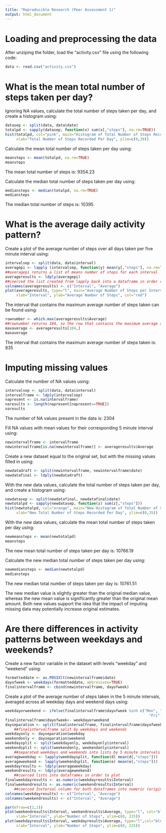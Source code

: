 ```yaml
---
title: "Reproducible Research (Peer Assessment 1)"
output: html_document
---
```


# Loading and preprocessing the data
After unziping the folder, load the "activity.csv" file using the following code:
```r
data <- read.csv("activity.csv")
```


# What is the mean total number of steps taken per day?
Ignoring NA values, calculate the total number of steps taken per day, and create a histogram using:
```r
datasep <- split(data, data$date)
totalpd <- sapply(datasep, function(x) sum(x[,"steps"], na.rm=TRUE))
hist(totalpd, col="pink", main="Histogram of Total Number of Steps Recorded Per Day",
     xlab="Total Number of Steps Recorded Per Day", ylim=c(0,30))
```

Calculate the mean total number of steps taken per day using:
```r
meansteps <- mean(totalpd, na.rm=TRUE)
meansteps
```
The mean total number of steps is: 9354.23

Calculate the median total number of steps taken per day using:
```r
mediansteps <- median(totalpd, na.rm=TRUE)
mediansteps
```
The median total number of steps is: 10395

# What is the average daily activity pattern?
Create a plot of the average number of steps over all days taken per five minute interval using:
```r
intervalsep <- split(data, data$interval)
averagepi <- lapply (intervalsep, function(y) mean(y[,"steps"], na.rm=TRUE))
##averagepi returns a list of means number of steps for each interval
averageresults <- ldply(averagepi)
##coerced the list created from lapply back into a dataframe in order create a plot
colnames(averageresults) <- c("Interval", "Average")
plot(averageresults, type="l", main="Average Number of Steps per Interval Over All Days",
     xlab="Interval", ylab="Average Number of Steps", col="red")
```

The interval that contains the maximum average number of steps taken can be found using: 
```r
rownumber <- which.max(averageresults$Average)
##rownumber returns 104, so the row that contains the maximum average and corresponding interval is row 104
maxaverage <- averageresults[104,]
maxaverage
```
The interval that contains the maximum average number of steps taken is: 835

# Imputing missing values
Calculate the number of NA values using:
```r
intervalsep <- split(data, data$interval)
intervalframe <- ldply(intervalsep)
napresent <- is.na(intervalframe)
naresults <- length(napresent[napresent==TRUE])
naresults
```
The number of NA values present in the data is: 2304

Fill NA values with mean values for their corresponding 5 minute interval using:
```r
newintervalframe <- intervalframe
newintervalframe[is.na(newintervalframe)] <- averageresults$Average
```

Create a new dataset equal to the original set, but with the missing values filled in using:
```r
newdatadraft <- split(newintervalframe, newintervalframe$date)
newdatafinal <- ldply(newdatadraft)
```

With the new data values, calculate the total number of steps taken per day, and create a histogram using:
```r
newdatasep <- split(newdatafinal, newdatafinal$date)
newtotalpd <- sapply(newdatasep, function(z) sum(z[,"steps"]))
hist(newtotalpd, col="orange", main="New Histogram of Total Number of Steps Recorded Per Day",
     xlab="New Total Number of Steps Recorded Per Day", ylim=c(0,35))
```

With the new data values, calculate the mean total number of steps taken per day using:
```r
newmeansteps <- mean(newtotalpd)
meansteps
```
The new mean total number of steps taken per day is: 10766.19

Calculate the new median total number of steps taken per day using:
```r
newmediansteps <- median(newtotalpd)
mediansteps
```
The new median total number of steps taken per day is: 10761.51

The new median value is slightly greater than the original median value, whereas the new mean value is significantly greater than the original mean amount. Both new values support the idea that the impact of imputing missing data may potentially increase original estimates.

# Are there differences in activity patterns between weekdays and weekends?
Create a new factor variable in the dataset with levels "weekday" and "weekend" using:
```r
formatteddate <- as.POSIXlt(newintervalframe$date)
dayofweek <- weekdays(formatteddate, abbreviate=TRUE)
finalintervalframe <- cbind(newintervalframe, dayofweek)
```

Create a plot of the average number of steps taken in the 5 minute intervals, averaged across all weekday days and weekend days using:
```r
weekdayorweekend <- ifelse(finalintervalframe$dayofweek %in% c("Mon", "Tue", "Wed", "Thu",
                                                                 "Fri"), "weekday", "weekend")
finalintervalframe$dayofweek<- weekdayorweekend
dayseparation <- split(finalintervalframe, finalintervalframe$dayofweek)
    ##finalintervalframe split by weekdays and weekends
weekdayonly <- dayseparation$weekday
weekendonly <- dayseparation$weekend
weekdaysplit <- split(weekdayonly, weekdayonly$interval)
weekendsplit <- split(weekendonly, weekendonly$interval)
    ##separated weekdays and weekends into lists by 5 minute intervals (0:2355 minutes)
averageweekday <- lapply(weekdaysplit, function(d) mean(d[,"steps"]))
averageweekend <- lapply(weekendsplit, function(e) mean(e[,"steps"]))
weekdayresults <- ldply(averageweekday)
weekendresults <- ldply(averageweekend)
    ##coerced lists into dataframes in order to plot
finalweekdayresults <- as.numeric(weekdayresults$Interval)
finalweekendresults <- as.numeric(weekendresults$Interval)
    ##coerced Invterval column for both dataframes into numeric (originally "character" class)
colnames(weekdayresults) <- c("Interval", "Average")
colnames(weekendresults) <- c("Interval", "Average")

par(mfrow=c(2,1))
plot(weekendresults$Interval, weekendresults$Average, type="l", col="blue", main="Weekend",
     xlab="Interval", ylab="Number of Steps", ylim=c(0, 225))
plot(weekdayresults$Interval, weekdayresults$Average, type="l",col="blue", main="Weekday",
     xlab="Interval", ylab="Number of Steps", ylim=c(0, 225))
```
